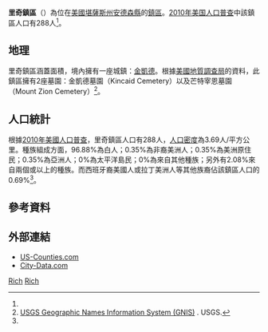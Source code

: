 {{noteTA
|G1=USState
}}
{{Infobox settlement
|official_name = 里奇鎮區
|native_name = Rich Township
|settlement_type = 鎮區
|image_map = Map highlighting Rich Township, Anderson County, Kansas.svg
|map_caption = 里奇鎮區在安德森縣的位置
|coordinates_display = inline,title
|coordinates_region = US-KS
|subdivision_type = [[世界政區索引|國家]]
|subdivision_name = [[美国|美国]]
|subdivision_type1 = [[美國行政區劃|州]]
|subdivision_name1 = [[堪薩斯州|堪薩斯州]]
|subdivision_type2 = [[堪萨斯州行政区划|縣]]
|subdivision_name2 = [[安德森縣_(堪薩斯州)|安德森縣]]
|area_total_km2 = 78.1
|area_land_km2 = 77.7
|area_water_km2 = 0.4
|area_water_percent = 0.49
|population_as_of = [[2010年美国人口普查|2010]]
|population_footnotes = <ref name=census>{{cite web|url=http://www.census.gov/geo/www/gazetteer/gazetteer2010.html|title=2010 Census Gazetteer Files|publisher=[[美国人口调查局|美国人口调查局]]|accessdate=2016-01-31|archive-url=https://web.archive.org/web/20121021075704/http://www.census.gov/geo/www/gazetteer/gazetteer2010.html|archive-date=2012-10-21|dead-url=yes}}</ref>
|population_total = 288
|population_density_km2 = auto
|elevation_footnotes = 
|elevation_m = 312
|elevation_ft = 1024
|latd = 38
|latm = 04
|lats = 30
|latNS = N
|longd = 95
|longm = 07
|longs = 56
|longEW = W
|blank_name = [[地名信息系统|GNIS]] feature ID
|blank_info = [http://geonames.usgs.gov/pls/gnispublic/f?p=gnispq:3:::NO::P3_FID:0478139 0478139]
|website = 
|footnotes = 
}}

'''里奇鎮區'''（{{lang-en|'''Rich Township'''}}）為位在[[美國|美國]][[堪薩斯州|堪薩斯州]][[安德森縣_(堪薩斯州)|安德森縣]]的[[行政鎮區|鎮區]]。[[2010年美国人口普查|2010年美国人口普查]]中該鎮區人口有288人<ref name=census/>。

==地理==
里奇鎮區涵蓋面積{{convert|78.1|km2|sqmi}}，境內擁有一座城鎮：[[金凱德_(堪薩斯州)|金凱德]]。根據[[美國地質調查局|美國地質調查局]]的資料，此鎮區擁有2座墓園：金凱德墓園（Kincaid Cemetery）以及芒特宰恩墓園（Mount Zion Cemetery）<ref>[http://geonames.usgs.gov/domestic/index.html USGS Geographic Names Information System (GNIS)] {{Wayback|url=http://geonames.usgs.gov/domestic/index.html |date=20190428150204 }}. USGS.</ref>。

==人口統計==
根據[[2010年美國人口普查|2010年美國人口普查]]，里奇鎮區人口有288人，[[人口密度|人口密度]]為3.69人/平方公里。種族組成方面，96.88%為白人；0.35%為非裔美洲人；0.35%為美洲原住民；0.35%為亞洲人；0%為太平洋島民；0%為來自其他種族；另外有2.08%來自兩個或以上的種族。而西班牙裔美國人或拉丁美洲人等其他族裔佔該鎮區人口的0.69%<ref name=census/>。

==參考資料==
{{reflist}}

==外部連結==
* [https://web.archive.org/web/20080723112151/http://www.us-counties.com/localgov/kansas.html US-Counties.com]
* [http://www.city-data.com/township/Rich-Anderson-KS.html City-Data.com]

{{安德森縣 (堪薩斯州)}}

[[Category:安德森縣鎮區_(堪薩斯州)|Rich]]
[[Category:堪薩斯州鎮區|Rich]]